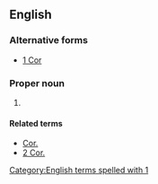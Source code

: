 ==English==

===Alternative forms===
* [[1 Cor]]

===Proper noun===
{{en-proper noun}}

# {{abbreviation of|1 Corinthians|lang=en}}

====Related terms====
* [[Cor.]]
* [[2 Cor.]]

[[Category:English terms spelled with 1]]